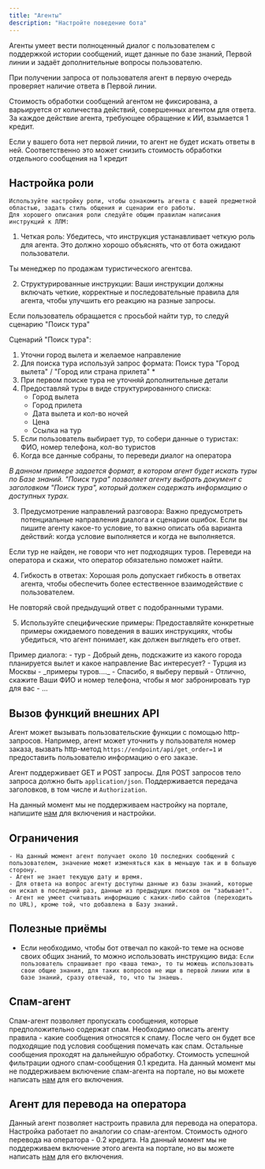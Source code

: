 ---
title: "Агенты"
description: "Настройте поведение бота"
---


Агенты умеет вести полноценный диалог с пользователем с поддержкой истории сообщений, ищет данные по базе знаний, Первой линии и задаёт дополнительные вопросы пользователю.

При получении запроса от пользователя агент в первую очередь проверяет наличие ответа в Первой линии.

Стоимость обработки сообщений агентом не фиксирована, а варьируется от количества действий, совершенных агентом для ответа. За каждое действие агента, требующее обращение к ИИ, взымается 1 кредит.

<Note>
  Если у вашего бота нет первой линии, то агент не будет искать ответы в ней.
  Соответственно это может снизить стоимость обработки отдельного сообщения на 1
  кредит
</Note>

## Настройка роли

    Используйте настройку роли, чтобы ознакомить агента с вашей предметной областью, задать стиль общения и сценарии его работы.
    Для хорошего описания роли следуйте общим правилам написания инструкций к ЛЛМ:

1. Четкая роль: Убедитесь, что инструкция устанавливает четкую роль для агента. Это должно хорошо объяснять, что от бота ожидают пользователи.

<Note>Ты менеджер по продажам туристического агентсва.</Note>

2. Структурированные инструкции: Ваши инструкции должны включать четкие, корректные и последовательные правила для агента, чтобы улучшить его реакцию на разные запросы.

<Note>
Если пользователь обращается с просьбой найти тур, то следуй сценарию "Поиск тура"

Сценарий "Поиск тура":

1. Уточни город вылета и желаемое направление
2. Для поиска тура используй запрос формата: Поиск тура "Город вылета" / "Город или страна прилета" \*
3. При первом поиске тура не уточняй дополнительные детали
4. Предоставляй туры в виде структурированного списка:
   - Город вылета
   - Город прилета
   - Дата вылета и кол-во ночей
   - Цена
   - Ссылка на тур
5. Если пользователь выбирает тур, то собери данные о туристах: ФИО, номер телефона, кол-во туристов
6. Когда все данные собраны, то переведи диалог на оператора

_В данном примере задается формат, в котором агент будет искать туры по Базе знаний. "Поиск тура" позволяет агенту выбрать документ с заголовком "Поиск тура", который должен содержать информацию о доступных турах._

  </Note>

3. Предусмотрение направлений разговора: Важно предусмотреть потенциальные направления диалога и сценарии ошибок.
Если вы пишите агенту какое-то условие, то важно описать оба варианта действий: когда условие выполняется и когда не выполняется.

<Note>
  Если тур не найден, не говори что нет подходящих туров. Переведи на оператора
  и скажи, что оператор обязательно поможет найти.
</Note>

4. Гибкость в ответах: Хорошая роль допускает гибкость в ответах агента, чтобы обеспечить более естественное взаимодействие с пользователем.

<Note>Не повторяй свой предыдущий ответ с подобранными турами.</Note>

5. Используйте специфические примеры: Предоставляйте конкретные примеры ожидаемого поведения в ваших инструкциях, чтобы убедиться, что агент понимает, как должен выглядеть его ответ.

<Note>
  Пример диалога: - тур - Добрый день, подскажите из какого города планируется
  вылет и какое направление Вас интересует? - Турция из Москвы - _примеры
  туров...._ - Спасибо, я выберу первый - Отлично, скажите Ваши ФИО и номер
  телефона, чтобы я мог забронировать тур для вас - ...
</Note>


## Вызов функций внешних API

Агент может вызывать пользовательские функции с помощью http-запросов.  Например, агент может уточнить у пользователя номер заказа, вызвать http-метод
`https://endpoint/api/get_order=1` и предоставить пользователю информацию о его заказе.

Агент поддерживает GET и POST запросы. Для POST запросов тело запроса должно быть `application/json`. Поддерживается передача заголовков, в том числе и `Authorization`.

На данный момент мы не поддерживаем настройку на портале, напишите [нам](https://t.me/use_wikibot) для включения и настройки.

## Ограничения

    - На данный момент агент получает около 10 последних сообщений с пользователем, значение может изменяться как в меньшую так и в большую сторону.
    - Агент не знает текущую дату и время.
    - Для ответа на вопрос агенту доступны данные из базы знаний, которые он искал в последний раз, данные из предыдущих поисков он "забывает".
    - Агент не умеет считывать информацию с каких-либо сайтов (переходить по URL), кроме той, что добавлена в Базу знаний.

## Полезные приёмы

- Если необходимо, чтобы бот отвечал по какой-то теме на основе своих общих знаний, то можно использовать инструкцию вида:
  `Если пользователь спрашивает про <ваша тема>, то ты можешь использовать свои общие знания, для таких вопросов не ищи в первой линии или в базе знаний, сразу отвечай, то, что ты знаешь.`

## Спам-агент

Спам-агент позволяет пропускать сообщения, которые предположительно содержат спам. Необходимо описать агенту правила - какие сообщения относятся к спаму. После чего
он будет все подходящие под условия сообщения помечать как спам. Остальные сообщения проходят на дальнейшую обработку. 
Стоимость успешной фильтрации одного спам-сообщения 0.1 кредита.
На данный момент мы не поддерживаем включение спам-агента на портале, но вы можете написать [нам](https://t.me/use_wikibot) для его включения.

## Агент для перевода на оператора

Данный агент позволяет настроить правила для перевода на оператора. Настройка работает по аналогии со спам-агентом. 
Стоимость одного перевода на оператора - 0.2 кредита.
На данный момент мы не поддерживаем включение этого агента на портале, но вы можете написать [нам](https://t.me/use_wikibot) для его включения.
